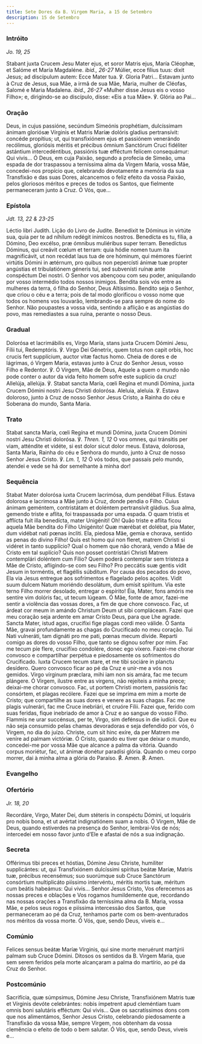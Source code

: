 ```yaml
---
title: Sete Dores da B. Virgem Maria, a 15 de Setembro
description: 15 de Setembro
---
```


### Intróito

<em>Jo. 19, 25</em>

<div class="side-by-side not-content">
  <span>
    Stabant juxta Crucem Jesu Mater ejus, et soror Matris ejus, María Cléophæ,
    et Salóme et María Magdaléne. <em>ibid., 26-27</em> Múlier, ecce fílius
    tuus: dixit Jesus; ad discípulum autem: Ecce Mater tua. ℣. Gloria Patri...
  </span>
  <span>
    Estavam junto à Cruz de Jesus, sua Mãe, a irmã de sua Mãe, Maria, mulher de
    Cléofas, Salomé e Maria Madalena. <em>ibid., 26-27</em> «Mulher disse Jesus
    eis o vosso Filho»; e, dirigindo-se ao discípulo, disse: «Eis a tua Mãe». ℣.
    Glória ao Pai...
  </span>
</div>

### Oração

<div class="side-by-side not-content">
  <span>
    Deus, in cujus passióne, secúndum Simeónis prophétiam, dulcíssimam ánimam
    gloriósæ Vírginis et Matris Maríæ dolóris gladius pertransívit: concéde
    propítius; ut, qui transfixiónem ejus et passiónem venerándo recólimus,
    gloriósis méritis et précibus ómnium Sanctórum Cruci fidéliter astántium
    intercedéntibus, passiónis tuæ efféctum felícem consequámur: Qui vivis...
  </span>
  <span>
    Ó Deus, em cuja Paixão, segundo a profecia de Simeão, uma espada de dor
    traspassou a terníssima alma da Virgem Maria, vossa Mãe, concedei-nos
    propício que, celebrando devotamente a memória da sua Transfixão e das suas
    Dores, alcancemos o feliz efeito da vossa Paixão, pelos gloriosos méritos e
    preces de todos os Santos, que fielmente permaneceram junto à Cruz. Ó Vós,
    que...
  </span>
</div>

### Epístola

<em>Jdt. 13, 22 & 23-25</em>

<div class="side-by-side not-content">
  <span>Léctio libri Judith.</span>
  <span>Lição do Livro de Judite.</span>
  <span>
    Benedíxit te Dóminus in virtúte sua, quia per te ad níhilum redégit inimícos
    nostros. Benedícta es tu, fília, a Dómino, Deo excélso, præ ómnibus
    muliéribus super terram. Benedíctus Dóminus, qui creávit cœlum et terram:
    quia hódie nomen tuum ita magnificávit, ut non recédat laus tua de ore
    hóminum, qui mémores fúerint virtútis Dómini in ætérnum, pro quibus non
    pepercísti ánimæ tuæ propter angústias et tribulatiónem géneris tui, sed
    subvenísti ruínæ ante conspéctum Dei nostri.
  </span>
  <span>
    O Senhor vos abençoou com seu poder, aniquilando por vosso intermédio todos
    nossos inimigos. Bendita sois vós entre as mulheres da terra, ó filha do
    Senhor, Deus Altíssimo. Bendito seja o Senhor, que criou o céu e a terra;
    pois de tal modo glorificou o vosso nome que todos os homens vos louvarão,
    lembrando-se para sempre do nome do Senhor. Não poupastes a vossa vida,
    sentindo a aflição e as angústias do povo, mas remediastes a sua ruína,
    perante o nosso Deus.
  </span>
</div>

### Gradual

<div class="side-by-side not-content">
  <span>
    Dolorósa et lacrimábilis es, Virgo María, stans juxta Crucem Dómini Jesu,
    Fílii tui, Redemptóris. ℣. Virgo Dei Génetrix, quem totus non capit orbis,
    hoc crucis fert supplícium, auctor vitæ factus homo.
  </span>
  <span>
    Cheia de dores e de lágrimas, ó Virgem Maria, estavas junto à Cruz do Senhor
    Jesus, vosso Filho e Redentor. ℣. Ó Virgem, Mãe de Deus, Aquele a quem o
    mundo não pode conter o autor da vida feito homem sofre este suplício da
    cruz!
  </span>
  <span>
    Allelúja, allelúja. ℣. Stabat sancta María, cœli Regína et mundi Dómina,
    juxta Crucem Dómini nostri Jesu Christi dolorósa.
  </span>
  <span>
    Aleluia, aleluia. ℣. Estava doloroso, junto à Cruz de nosso Senhor Jesus
    Cristo, a Rainha do céu e Soberana do mundo, Santa Maria.
  </span>
</div>

### Trato

<div class="side-by-side not-content">
  <span>
    Stabat sancta María, cœli Regína et mundi Dómina, juxta Crucem Dómini nostri
    Jesu Christi dolorósa. ℣. <em>Thren. 1, 12</em> O vos omnes, qui tránsitis
    per viam, atténdite et vidéte, si est dolor sicut dolor meus.
  </span>
  <span>
    Estava, dolorosa, Santa Maria, Rainha do céu e Senhora do mundo, junto à
    Cruz de nosso Senhor Jesus Cristo. ℣. <em>Lm. 1, 12</em> Ó vós todos, que
    passais pelo mundo, atendei e vede se há dor semelhante à minha dor!
  </span>
</div>

### Sequência

<div class="side-by-side not-content">
  <span>
    Stabat Mater dolorósa iuxta Crucem lacrimósa, dum pendébat Fílius.
  </span>
  <span>
    Estava dolorosa e lacrimosa a Mãe junto à Cruz, donde pendia o Filho.
  </span>
  <span>
    Cuius ánimam geméntem, con­tris­tátam et doléntem per­tran­sívit gládius.
  </span>
  <span>
    Sua alma, gemendo triste e aflita, foi traspassada por uma espada.
  </span>
  <span>O quam tristis et afflícta fuit illa benedícta, mater Unigéniti!</span>
  <span>
    Oh! Quão triste e aflita ficou aquela Mãe bendita do Filho Unigénito!
  </span>
  <span>
    Quæ mærébat et dolébat, pia Mater, dum vidébat nati pœnas íncliti.
  </span>
  <span>
    Ela, piedosa Mãe, gemia e chorava, sentido as penas do divino Filho!
  </span>
  <span>
    Quis est homo qui non fleret, matrem Christi si vidéret in tanto supplício?
  </span>
  <span>
    Qual o homem que não chorará, vendo a Mãe de Cristo em tal suplício?
  </span>
  <span>
    Quis non posset contristári Christi Matrem contemplári doléntem cum Fílio?
  </span>
  <span>
    Quem poderá contemplar sem tristeza a Mãe de Cristo, afligindo-se com seu
    Filho?
  </span>
  <span>
    Pro peccátis suæ gentis vidit Jesum in torméntis, et flagéllis súbditum.
  </span>
  <span>
    Por causa dos pecados do povo, Ela via Jesus entregue aos sofrimentos e
    flagelado pelos açoites.
  </span>
  <span>Vidit suum dulcem Natum moriéndo desolátum, dum emísit spíritum.</span>
  <span>Via este terno Filho morrer desolado, entregar o espírito!</span>
  <span>
    Éia, Mater, fons amóris me sentíre vim dolóris fac, ut tecum lúgeam.
  </span>
  <span>
    Ó Mãe, fonte de amor, fazei-me sentir a violência das vossas dores, a fim de
    que chore convosco.
  </span>
  <span>
    Fac, ut árdeat cor meum in amándo Christum Deum ut sibi compláceam.
  </span>
  <span>
    Fazei que meu coração seja ardente em amar Cristo Deus, para que Lhe agrade.
  </span>
  <span>Sancta Mater, istud agas, crucifíxi fige plagas cordi meo válide.</span>
  <span>
    Ó Santa Mãe, gravai profundamente as chagas do Crucificado no meu coração.
  </span>
  <span>Tui Nati vulneráti, tam dignáti pro me pati, pœnas mecum dívide.</span>
  <span>
    Reparti comigo as dores do vosso Filho, que tanto se dignou sofrer por mim.
  </span>
  <span>Fac me tecum píe flere, crucifíxo condolére, donec ego víxero.</span>
  <span>
    Fazei-me chorar convosco e compartilhar perpétua e piedosamente os
    sofrimentos do Crucificado.
  </span>
  <span>Iuxta Crucem tecum stare, et me tibi sociáre in planctu desídero.</span>
  <span>Quero convosco ficar ao pé da Cruz e unir-me a vós nos gemidos.</span>
  <span>
    Virgo vírginum præclara, mihi iam non sis amára, fac me tecum plángere.
  </span>
  <span>
    Ó Virgem, ilustre entre as virgens, não rejeiteis a minha prece; deixai-me
    chorar convosco.
  </span>
  <span>
    Fac, ut portem Christi mortem, passiónis fac consórtem, et plagas recólere.
  </span>
  <span>
    Fazei que se imprima em mim a morte de Cristo; que compartilhe as suas dores
    e venere as suas chagas.
  </span>
  <span>Fac me plagis vulnerári, fac me Cruce inebriári, et cruóre Fílii.</span>
  <span>
    Fazei que, ferido com suas feridas, fique inebriado de amor à Cruz e ao
    sangue do vosso Filho.
  </span>
  <span>
    Flammis ne urar succénsus, per te, Virgo, sim defénsus in die iudícii.
  </span>
  <span>
    Que eu não seja consumido pelas chamas devoradoras e seja defendido por vós,
    ó Virgem, no dia do juízo.
  </span>
  <span>
    Christe, cum sit hinc exíre, da per Matrem me veníre ad palmam victóriæ.
  </span>
  <span>
    Ó Cristo, quando eu tiver que deixar o mundo, concedei-me por vossa Mãe que
    alcance a palma da vitória.
  </span>
  <span>Quando corpus moriétur, fac, ut ánimæ donétur paradísi glória.</span>
  <span>Quando o meu corpo morrer, dai à minha alma a glória do Paraíso.</span>
  <span>
    <span class="text-red-500">℟.</span> Amen.
  </span>
  <span>
    <span class="text-red-500">℟.</span> Amen.
  </span>
</div>

### Evangelho


<LinkCard
  href="/missal/comum/30missamaria4#evangelho"
  title="4.ª Missa - Desde a Páscoa até ao Pentecostes - Missa Salve, sancta Parens da Virgem Maria"
/>

### Ofertório

<em>Jr. 18, 20</em>

<div class="side-by-side not-content">
  <span>
    Recordáre, Virgo, Mater Dei, dum stéteris in conspéctu Dómini, ut loquáris
    pro nobis bona, et ut avértat indignatiónem suam a nobis.
  </span>
  <span>
    Ó Virgem, Mãe de Deus, quando estiverdes na presença do Senhor, lembrai-Vos
    de nós; intercedei em nosso favor junto d’Ele e afastai de nós a sua
    indignação.
  </span>
</div>

### Secreta

<div class="side-by-side not-content">
  <span>
    Offérimus tibi preces et hóstias, Dómine Jesu Christe, humiliter
    supplicántes: ut, qui Transfixiónem dulcíssimi spíritus beátæ Maríæ, Matris
    tuæ, précibus recensémus; suo suorúmque sub Cruce Sanctórum consórtium
    multiplicáto piíssimo intervéntu, méritis mortis tuæ, méritum cum beátis
    habeámus: Qui vivis...
  </span>
  <span>
    Senhor Jesus Cristo, Vos oferecemos as nossas preces e oblações e Vos
    rogamos humildemente que, recordando nas nossas orações a Transfixão da
    terníssima alma da B. Maria, vossa Mãe, e pelos seus rogos e piíssima
    intercessão dos Santos, que permaneceram ao pé da Cruz, tenhamos parte com
    os bem-aventurados nos méritos da vossa morte. Ó Vós, que, sendo Deus,
    viveis e...
  </span>
</div>

### Comúnio

<div class="side-by-side not-content">
  <span>
    Felices sensus beátæ Maríæ Vírginis, qui sine morte meruérunt martýrii
    palmam sub Cruce Dómini.
  </span>
  <span>
    Ditosos os sentidos da B. Virgem Maria, que sem serem feridos pela morte
    alcançaram a palma do martírio, ao pé da Cruz do Senhor.
  </span>
</div>

### Postcomúnio

<div class="side-by-side not-content">
  <span>
    Sacrifícia, quæ súmpsimus, Dómine Jesu Christe, Transfixiónem Matris tuæ et
    Vírginis devóte celebrántes: nobis ímpetrent apud cleméntiam tuam omnis boni
    salutáris efféctum: Qui vivis...
  </span>
  <span>
    Que os sacratíssimos dons com que nos alimentámos, Senhor Jesus Cristo,
    celebrando piedosamente a Transfixão da vossa Mãe, sempre Virgem, nos
    obtenham da vossa clemência o efeito de todo o bem salutar. Ó Vós, que,
    sendo Deus, viveis e...
  </span>
</div>
